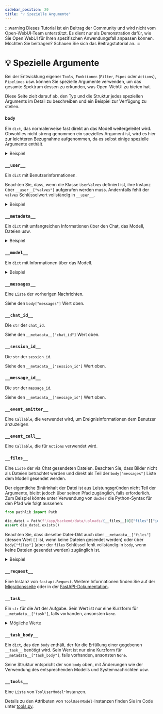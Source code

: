 ```yaml
---
sidebar_position: 20
title: "💡 Spezielle Argumente"
---
```


:::warning
Dieses Tutorial ist ein Beitrag der Community und wird nicht vom Open-WebUI-Team unterstützt. Es dient nur als Demonstration dafür, wie Sie Open WebUI für Ihren spezifischen Anwendungsfall anpassen können. Möchten Sie beitragen? Schauen Sie sich das Beitragstutorial an.
:::

# 💡 Spezielle Argumente

Bei der Entwicklung eigener `Tools`, `Funktionen` (`Filter`, `Pipes` oder `Actions`), `Pipelines` usw. können Sie spezielle Argumente verwenden, um das gesamte Spektrum dessen zu erkunden, was Open-WebUI zu bieten hat.

Diese Seite zielt darauf ab, den Typ und die Struktur jedes speziellen Arguments im Detail zu beschreiben und ein Beispiel zur Verfügung zu stellen.

### `body`

Ein `dict`, das normalerweise fast direkt an das Modell weitergeleitet wird. Obwohl es nicht streng genommen ein spezielles Argument ist, wird es hier zur leichteren Bezugnahme aufgenommen, da es selbst einige spezielle Argumente enthält.

<details>
<summary>Beispiel</summary>

```json

{
  "stream": true,
  "model": "mein-cooles-modell",
  # Kleinbuchstaben-String mit - getrennten Wörtern: Dies ist die ID des Modells
  "messages": [
    {
      "role": "user",
      "content": [
        {
          "type": "text",
          "text": "Was ist auf diesem Bild zu sehen?"
        },
        {
          "type": "image_url",
          "image_url": {
            "url": "data:image/png;base64,iVBORw0KGgoAAAANSUhEUgAAAdYAAAGcCAYAAABk2YF[REDACTED]"
            # Bilder werden als base64-codierte Daten übergeben
          }
        }
      ]
    },
    {
      "role": "assistant",
      "content": "Das Bild scheint [REDACTED] zu sein"
    },
  ],
  "features": {
    "image_generation": false,
    "code_interpreter": false,
    "web_search": false
  },
  "stream_options": {
    "include_usage": true
  },
  "metadata": "[Exakt derselbe dict wie __metadata__]",
  "files": "[Exakt dieselbe Liste wie __files__]"
}


```

</details>

### `__user__`

Ein `dict` mit Benutzerinformationen.

Beachten Sie, dass, wenn die Klasse `UserValves` definiert ist, ihre Instanz über `__user__["valves"]` aufgerufen werden muss. Andernfalls fehlt der `valves` Schlüsselwert vollständig in `__user__`.

<details>
<summary>Beispiel</summary>

```json
{
  "id": "xxxxxxxx-xxxx-xxxx-xxxx-xxxxxxxxxxxx",
  "email": "cheesy_dude@openwebui.com",
  "name": "Patrick",
  "role": "user",
  # Rolle kann entweder `user` oder `admin` sein
  "valves": "[die UserValve-Instanz]"
}
```

</details>

### `__metadata__`

Ein `dict` mit umfangreichen Informationen über den Chat, das Modell, Dateien usw.

<details>
<summary>Beispiel</summary>

```json
{
  "user_id": "xxxxxxxx-xxxx-xxxx-xxxx-xxxxxxxxxxxx",
  "chat_id": "xxxxxxxx-xxxx-xxxx-xxxx-xxxxxxxxxxxx",
  "message_id": "xxxxxxxx-xxxx-xxxx-xxxx-xxxxxxxxxxxx",
  "session_id": "xxxxxxxxxxxxxxxxxxxx",
  "tool_ids": null,
  # tool_ids ist eine Liste von Strings.
  "tool_servers": [],
  "files": "[Gleich wie in body[files]]",
  # Wenn keine Dateien angegeben sind, existiert der files-Schlüssel in __metadata__ und sein Wert ist []
  "features": {
    "image_generation": false,
    "code_interpreter": false,
    "web_search": false
  },
  "variables": {
    "{{USER_NAME}}": "cheesy_username",
    "{{USER_LOCATION}}": "Unbekannt",
    "{{CURRENT_DATETIME}}": "2025-02-02 XX:XX:XX",
    "{{CURRENT_DATE}}": "2025-02-02",
    "{{CURRENT_TIME}}": "XX:XX:XX",
    "{{CURRENT_WEEKDAY}}": "Montag",
    "{{CURRENT_TIMEZONE}}": "Europa/Berlin",
    "{{USER_LANGUAGE}}": "en-US"
  },
  "model": "[Das exakt gleiche dict wie __model__]",
  "direct": false,
  "function_calling": "native",
  "type": "user_response",
  "interface": "open-webui"
}

```

</details>

### `__model__`

Ein `dict` mit Informationen über das Modell.

<details>
<summary>Beispiel</summary>

```json
{
  "id": "mein-cooles-modell",
  "name": "Mein cooles Modell",
  "object": "model",
  "created": 1746000000,
  "owned_by": "openai",
  # entweder openai oder ollama
  "info": {
      "id": "mein-cooles-modell",
      "user_id": "xxxxxxxx-xxxx-xxxx-xxxx-xxxxxxxxxxxx",
      "base_model_id": "gpt-4o",
      # dies ist der Name des Modells, das der Modell-Endpunkt bedient
      "name": "Mein cooles Modell",
      "params": {
      "system": "Du bist mein bester Assistent. Du antwortest [REDACTED]",
      "function_calling": "native"
      # benutzerdefinierte Optionen erscheinen hier, zum Beispiel "Top K"
      },
      "meta": {
      "profile_image_url": "/static/favicon.png",
      "description": "Beschreibung von mein-cooles-modell",
      "capabilities": {
          "vision": true,
          "usage": true,
          "citations": true
      },
      "position": 17,
      "tags": [
          {
          "name": "für_freunde"
          },
          {
          "name": "vision_aktiviert"
          }
      ],
      "suggestion_prompts": null
      },
      "access_control": {
      "read": {
          "group_ids": [],
          "user_ids": []
      },
      "write": {
          "group_ids": [],
          "user_ids": []
      }
      },
      "is_active": true,
      "updated_at": 1740000000,
      "created_at": 1740000000
  },
  "preset": true,
  "actions": [],
  "tags": [
      {
          "name": "für_freunde"
      },
{
          "name": "vision_enabled"
      }
  ]
}

```

</details>

### `__messages__`

Eine `Liste` der vorherigen Nachrichten.

Siehe den `body["messages"]` Wert oben.


### `__chat_id__`

Die `str` der `chat_id`.

Siehe den `__metadata__["chat_id"]` Wert oben.

### `__session_id__`

Die `str` der `session_id`.

Siehe den `__metadata__["session_id"]` Wert oben.

### `__message_id__`

Die `str` der `message_id`.

Siehe den `__metadata__["message_id"]` Wert oben.

### `__event_emitter__`

Eine `Callable`, die verwendet wird, um Ereignisinformationen dem Benutzer anzuzeigen.

### `__event_call__`

Eine `Callable`, die für `Actions` verwendet wird.

### `__files__`

Eine `Liste` der via Chat gesendeten Dateien. Beachten Sie, dass Bilder nicht als Dateien betrachtet werden und direkt als Teil der `body["messages"]` Liste dem Modell gesendet werden.

Der eigentliche Binärinhalt der Datei ist aus Leistungsgründen nicht Teil der Argumente, bleibt jedoch über seinen Pfad zugänglich, falls erforderlich. Zum Beispiel könnte unter Verwendung von `docker` die Python-Syntax für den Pfad wie folgt aussehen:

```python
from pathlib import Path

die_datei = Path(f"/app/backend/data/uploads/{__files__[0]["files"]["id"]}_{__files__[0]["files"]["filename"]}")
assert die_datei.exists()
```

Beachten Sie, dass dieselbe Datei-Dikt auch über `__metadata__["files"]` (dessen Wert `[]` ist, wenn keine Dateien gesendet werden) oder über `body["files"]` (aber der `files` Schlüssel fehlt vollständig in `body`, wenn keine Dateien gesendet werden) zugänglich ist.

<details>
<summary>Beispiel</summary>

```json

[
  {
    "type": "file",
    "file": {
      "id": "xxxxxxxx-xxxx-xxxx-xxxx-xxxxxxxxxxxx",
      "filename": "Napoleon - Wikipedia.pdf",
      "user_id": "xxxxxxxx-xxxx-xxxx-xxxx-xxxxxxxxxxxx",
      "hash": "xxxxxxxxxxxxxxxxxxxxxxxxxxxxxxxxxxxxxxxxxxxxxxxxxxxxxxxxxxxxxxxx",
      "data": {
        "content": "Napoleon - Wikipedia\n\n\nNapoleon I\n\nDer Kaiser Napoleon in seinem Arbeitszimmer in den\nTuilerien, 1812\n\nKaiser der Franzosen\n\n1. Regierungszeit 18. Mai 1804 – 6. April 1814\n\nNachfolger Louis XVIII[a]\n\n2. Regierungszeit 20. März 1815 – 22. Juni 1815\n\nNachfolger Louis XVIII[a]\n\nErster Konsul der Französischen Republik\n\nIm Amt\n13. Dezember 1799 – 18. Mai 1804\n\nGeboren Napoleone Buonaparte\n15. August 1769\nAjaccio, Korsika, Königreich von\nFrankreich\n\nGestorben 5. Mai 1821 (im Alter von 51 Jahren)\nLongwood, St. Helena\n\nBegraben 15. Dezember 1840\nLes Invalides, Paris\n\nNapoleon\nNapoleon Bonaparte[b] (geboren Napoleone\nBuonaparte;[1][c] 15. August 1769 – 5. Mai 1821), später\nbekannt [REDACTED]",
        # Der Inhalt ist die Ausgabe des Dokumentenparsers, das obige Beispiel ist mit Tika als Dokumentenparser
      },
      "meta": {
        "name": "Napoleon - Wikipedia.pdf",
        "content_type": "application/pdf",
        "size": 10486578,
        # in Bytes, hier etwa 10Mb
        "data": {},
        "collection_name": "file-96xxxxxx-xxxx-xxxx-xxxx-xxxxxxxxxxxx"
        # beginnt immer mit file
      },
      "created_at": 1740000000,
      "updated_at": 1740000000
    },
    "id": "xxxxxxxx-xxxx-xxxx-xxxx-xxxxxxxxxxxx",
    "url": "/api/v1/files/xxxxxxxx-xxxx-xxxx-xxxx-xxxxxxxxxxxx",
    "name": "Napoleon - Wikipedia.pdf",
    "collection_name": "file-96xxxxxx-xxxx-xxxx-xxxx-xxxxxxxxxxxx"
    "status": "hochgeladen",
    "size": 10486578,
    "error": "",
    "itemId": "xxxxxxxx-xxxx-xxxx-xxxx-xxxxxxxxxxxx"
    # itemId ist nicht dasselbe wie file["id"]
  }
]


```

</details>

### `__request__`

Eine Instanz von `fastapi.Request`. Weitere Informationen finden Sie auf der [Migrationsseite](../../features/plugin/migration/index.mdx) oder in der [FastAPI-Dokumentation](https://fastapi.tiangolo.com/reference/request/).

### `__task__`

Ein `str` für die Art der Aufgabe. Sein Wert ist nur eine Kurzform für `__metadata__["task"]`, falls vorhanden, ansonsten `None`.

<details>
<summary>Mögliche Werte</summary>

```json

[
    "title_generation",
    "tags_generation",
    "emoji_generation",
    "query_generation",
    "image_prompt_generation",
    "autocomplete_generation",
    "function_calling",
    "moa_response_generation"
]
```

</details>

### `__task_body__`

Ein `dict`, das den `body` enthält, der für die Erfüllung einer gegebenen `__task__` benötigt wird. Sein Wert ist nur eine Kurzform für `__metadata__["task_body"]`, falls vorhanden, ansonsten `None`.

Seine Struktur entspricht der von `body` oben, mit Änderungen wie der Verwendung des entsprechenden Modells und Systemnachrichten usw.


### `__tools__`

Eine `Liste` von `ToolUserModel`-Instanzen.

Details zu den Attributen von `ToolUserModel`-Instanzen finden Sie im Code unter [tools.py](https://github.com/open-webui/open-webui/blob/main/backend/open_webui/models/tools.py).


